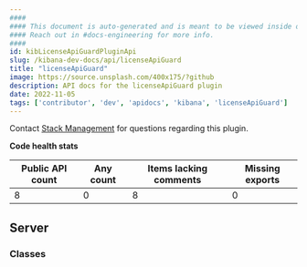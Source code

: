 ```yaml
---
####
#### This document is auto-generated and is meant to be viewed inside our experimental, new docs system.
#### Reach out in #docs-engineering for more info.
####
id: kibLicenseApiGuardPluginApi
slug: /kibana-dev-docs/api/licenseApiGuard
title: "licenseApiGuard"
image: https://source.unsplash.com/400x175/?github
description: API docs for the licenseApiGuard plugin
date: 2022-11-05
tags: ['contributor', 'dev', 'apidocs', 'kibana', 'licenseApiGuard']
---
```




Contact [Stack Management](https://github.com/orgs/elastic/teams/kibana-stack-management) for questions regarding this plugin.

**Code health stats**

| Public API count  | Any count | Items lacking comments | Missing exports |
|-------------------|-----------|------------------------|-----------------|
| 8 | 0 | 8 | 0 |

## Server

### Classes
<DocDefinitionList data={licenseApiGuardObj.server.classes}/>

